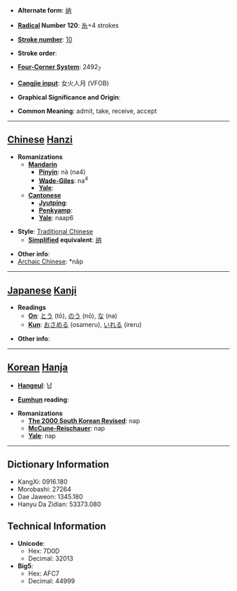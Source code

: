 * '''Alternate form''': [[纳]]

* '''[[Wiktionary:Chinese radical index| Radical]] Number 120''': [[Wiktionary:Chinese radical index 糸|糸]]+4 strokes

* '''[[Wiktionary:Chinese total strokes index|Stroke number]]''': [[Wiktionary:Chinese total strokes index 10|10]]

* '''Stroke order''': 

* '''[[Wiktionary:Chinese four corner index|Four-Corner System]]''': 2492<sub>7</sub>

* '''[[Wiktionary:Chinese Cangjie index|Cangjie input]]''': 女火人月 (VFOB)

* '''Graphical Significance and Origin''': 

* '''Common Meaning''': admit, take, receive, accept

----

== [[Chinese]] [[Hanzi]] ==

* '''Romanizations'''
** '''[[Mandarin]]'''
*** '''[[Pinyin]]''': nà (na4)
*** '''[[Wade-Giles]]''': na<sup>4</sup>
*** '''[[Yale]]''': 
** '''[[Cantonese]]'''
*** '''[[Jyutping]]''':
*** '''[[Penkyamp]]''': 
*** '''[[Yale]]''': naap6

* '''Style''': [[Traditional Chinese]] 
** '''[[Simplified Chinese|Simplified]] equivalent''': [[纳]]

* '''Other info''': 
*[[Archaic Chinese]]: *nâp

----

== [[Japanese]] [[Kanji]] ==

* '''Readings'''
** '''[[On]]''': [[とう]] (tō), [[のう]] (nō), [[な]] (na)
** '''[[Kun]]''': [[おさめる]] (osameru), [[いれる]] (ireru)

* '''Other info''':  

----

== [[Korean]] [[Hanja]] ==

* '''[[Hangeul]]''': 납

* '''[[Eumhun]] reading''': 

* '''Romanizations'''
** '''[[The 2000 South Korean Revised Romanization|The 2000 South Korean Revised]]''': nap
** '''[[McCune-Reischauer]]''': nap
** '''[[Yale]]''': nap

----

== Dictionary Information ==

* KangXi: 0916.180
* Morobashi: 27264
* Dae Jaweon: 1345.180
* Hanyu Da Zidian: 53373.080

== Technical Information ==

* '''Unicode''':
** Hex: 7D0D
** Decimal: 32013
* '''Big5''':
** Hex: AFC7
** Decimal: 44999
